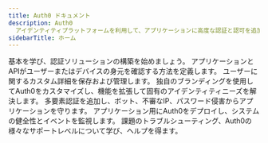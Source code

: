 ```yaml
---
title: Auth0 ドキュメント
description: Auth0
  アイデンティティプラットフォームを利用して、アプリケーションに高度な認証と認可を追加します。複数のアイデンティティプロバイダーからユーザーを一元化して管理し、ブランド化された、シームレスなサインアップとログイン体験を提供します。最も複雑なセキュリティ要件にも対応できる程度のカスタマイズ性を持って、アクセスを細かく制御します。実装を簡単にデプロイし、ステータスとサービスを監視します。
sidebarTitle: ホーム
---
```


<CardGroup cols={2}>
  <Card title="はじめに" icon="bolt" iconType="solid" horizontal href="/get-started/identity-fundamentals">
    基本を学び、認証ソリューションの構築を始めましょう。
  </Card>

  <Card title="認証" icon="lock" iconType="solid" horizontal href="#">
    アプリケーションとAPIがユーザーまたはデバイスの身元を確認する方法を定義します。
  </Card>

  <Card title="ユーザー管理" icon="user-gear" iconType="solid" horizontal href="#">
    ユーザーに関するカスタム詳細を保存および管理します。
  </Card>

  <Card title="カスタマイズ" icon="puzzle" iconType="solid" horizontal href="#">
    独自のブランディングを使用してAuth0をカスタマイズし、機能を拡張して固有のアイデンティティニーズを解決します。
  </Card>

  <Card title="セキュリティ" icon="shield-check" iconType="solid" horizontal href="#">
    多要素認証を追加し、ボット、不審なIP、パスワード侵害からアプリケーションを守ります。
  </Card>

  <Card title="デプロイと監視" icon="chart-line" iconType="solid" horizontal href="#">
    アプリケーション用にAuth0をデプロイし、システムの健全性とイベントを監視します。
  </Card>

  <Card title="トラブルシューティング" icon="dharmachakra" iconType="solid" horizontal href="/troubleshoot/debugging-best-practices">
    課題のトラブルシューティング、Auth0の様々なサポートレベルについて学び、ヘルプを得ます。
  </Card>
</CardGroup>
